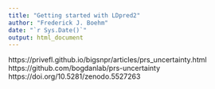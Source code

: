```yaml
---
title: "Getting started with LDpred2"
author: "Frederick J. Boehm"
date: "`r Sys.Date()`"
output: html_document
---
```



https://privefl.github.io/bigsnpr/articles/prs_uncertainty.html
https://github.com/bogdanlab/prs-uncertainty
https://doi.org/10.5281/zenodo.5527263





